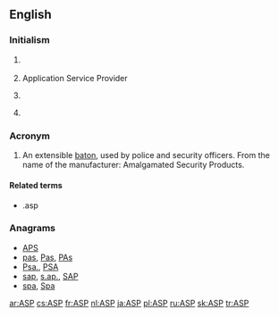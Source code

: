 {{also|asp|Asp}}
==English==
{{wikipedia|Active Server Pages}}
{{wikipedia|Application service provider}}

===Initialism===
{{rfc-header|Initialism}}
{{head|en|initialism}}

# {{lb|en|internet}} {{w|Active Server Pages}}
# {{lb|en|computing}} Application Service Provider
# {{label|en|military}} {{w|Ammunition Supply Point}}
# {{label|en|finance}} {{w|Average Selling Price}}

===Acronym===
{{rfc-header|Acronym}}
{{head|en|acronym}}
# An extensible [[baton]], used by police and security officers. From the name of the manufacturer: Amalgamated Security Products.

====Related terms====
* .asp

===Anagrams===
* [[APS#English|APS]]
* [[pas#English|pas]], [[Pas#English|Pas]], [[PAs#English|PAs]]
* [[Psa.#English|Psa.]], [[PSA#English|PSA]]
* [[sap#English|sap]], [[s.ap.#English|s.ap.]], [[SAP#English|SAP]]
* [[spa#English|spa]], [[Spa#English|Spa]]

[[ar:ASP]]
[[cs:ASP]]
[[fr:ASP]]
[[nl:ASP]]
[[ja:ASP]]
[[pl:ASP]]
[[ru:ASP]]
[[sk:ASP]]
[[tr:ASP]]